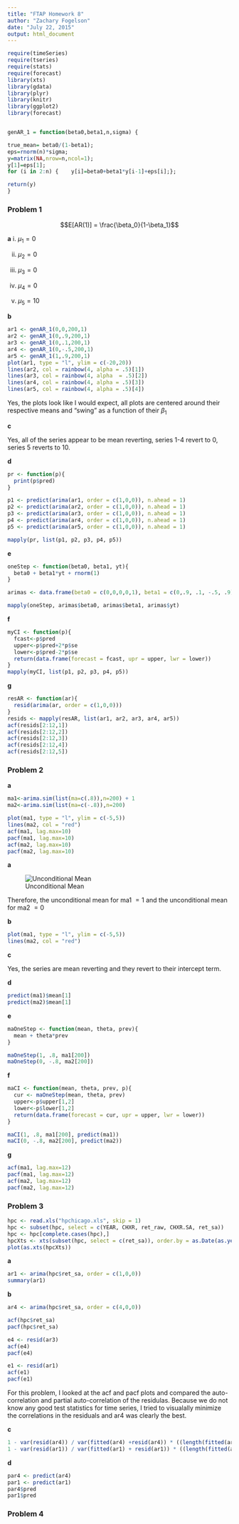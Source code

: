 ```yaml
---
title: "FTAP Homework 8"
author: "Zachary Fogelson"
date: "July 22, 2015"
output: html_document
---
```

```r
require(timeSeries)
require(tseries)
require(stats)
require(forecast)
library(xts)
library(gdata)
library(plyr)
library(knitr)
library(ggplot2)
library(forecast)


genAR_1 = function(beta0,beta1,n,sigma) {

true_mean= beta0/(1-beta1);
eps=rnorm(n)*sigma;
y=matrix(NA,nrow=n,ncol=1);
y[1]=eps[1];
for (i in 2:n) {	y[i]=beta0+beta1*y[i-1]+eps[i];};

return(y)
}

```

### Problem 1

$$E[AR(1)] = \frac{\beta_0}{1-\beta_1}$$


**a**
i. 
$\mu_1 = 0$

ii. 
$\mu_2 = 0$

iii. 
$\mu_3 = 0$

iv. 
$\mu_4 = 0$

v. 
$\mu_5 = 10$

**b**
```r
ar1 <- genAR_1(0,0,200,1)
ar2 <- genAR_1(0,.9,200,1)
ar3 <- genAR_1(0,.1,200,1)
ar4 <- genAR_1(0,-.5,200,1)
ar5 <- genAR_1(1,.9,200,1)
plot(ar1, type = "l", ylim = c(-20,20))
lines(ar2, col = rainbow(4, alpha = .5)[1])
lines(ar3, col = rainbow(4, alpha  = .5)[2])
lines(ar4, col = rainbow(4, alpha = .5)[3])
lines(ar5, col = rainbow(4, alpha = .5)[4])
```

Yes, the plots look like I would expect, all plots are centered around their respective means and "swing" as a function of their $\beta_1$

**c**

Yes, all of the series appear to be mean reverting, series 1-4 revert to 0, series 5 reverts to 10.

**d**

```r
pr <- function(p){
  print(p$pred)
}

p1 <- predict(arima(ar1, order = c(1,0,0)), n.ahead = 1)
p2 <- predict(arima(ar2, order = c(1,0,0)), n.ahead = 1)
p3 <- predict(arima(ar3, order = c(1,0,0)), n.ahead = 1)
p4 <- predict(arima(ar4, order = c(1,0,0)), n.ahead = 1)
p5 <- predict(arima(ar5, order = c(1,0,0)), n.ahead = 1)

mapply(pr, list(p1, p2, p3, p4, p5))
```

**e**

```r

oneStep <- function(beta0, beta1, yt){
  beta0 + beta1*yt + rnorm(1)
}

arimas <- data.frame(beta0 = c(0,0,0,0,1), beta1 = c(0,.9, .1, -.5, .9), yt = c(ar1[200], ar2[200], ar3[200], ar4[200], ar5[200]))

mapply(oneStep, arimas$beta0, arimas$beta1, arimas$yt)
```

**f**

```r
myCI <- function(p){
  fcast<-p$pred
  upper<-p$pred+2*p$se
  lower<-p$pred-2*p$se
  return(data.frame(forecast = fcast, upr = upper, lwr = lower))
}
mapply(myCI, list(p1, p2, p3, p4, p5))
```

**g**
```r
resAR <- function(ar){
  resid(arima(ar, order = c(1,0,0)))
}
resids <- mapply(resAR, list(ar1, ar2, ar3, ar4, ar5))
acf(resids[2:12,1])
acf(resids[2:12,2])
acf(resids[2:12,3])
acf(resids[2:12,4])
acf(resids[2:12,5])
```


### Problem 2

**a**
```r
ma1<-arima.sim(list(ma=c(.8)),n=200) + 1
ma2<-arima.sim(list(ma=c(-.8)),n=200)
```

```r
plot(ma1, type = "l", ylim = c(-5,5))
lines(ma2, col = "red")
acf(ma1, lag.max=10)
pacf(ma1, lag.max=10)
acf(ma2, lag.max=10)
pacf(ma2, lag.max=10)
```

**a**

![Unconditional Mean](./maMean.png)

Therefore, the unconditional mean for ma1 $= 1$ and the unconditional mean for ma2 $= 0$

**b**

```r
plot(ma1, type = "l", ylim = c(-5,5))
lines(ma2, col = "red")
```

**c**

Yes, the series are mean reverting and they revert to their intercept term.

**d**
```r
predict(ma1)$mean[1]
predict(ma2)$mean[1]
```

**e**
```r
maOneStep <- function(mean, theta, prev){
  mean + theta*prev
}

maOneStep(1, .8, ma1[200])
maOneStep(0, -.8, ma2[200])
```

**f**
```r
maCI <- function(mean, theta, prev, p){
  cur <- maOneStep(mean, theta, prev)
  upper<-p$upper[1,2]
  lower<-p$lower[1,2]
  return(data.frame(forecast = cur, upr = upper, lwr = lower))
}

maCI(1, .8, ma1[200], predict(ma1))
maCI(0, -.8, ma2[200], predict(ma2))
```

**g**
```r
acf(ma1, lag.max=12)
pacf(ma1, lag.max=12)
acf(ma2, lag.max=12)
pacf(ma2, lag.max=12)
```

### Problem 3
```r
hpc <- read.xls("hpchicago.xls", skip = 1)
hpc <- subset(hpc, select = c(YEAR, CHXR, ret_raw, CHXR.SA, ret_sa))
hpc <- hpc[complete.cases(hpc),]
hpcXts <- xts(subset(hpc, select = c(ret_sa)), order.by = as.Date(as.yearmon(hpc$YEAR)))
plot(as.xts(hpcXts))
```

**a**
```r
ar1 <- arima(hpc$ret_sa, order = c(1,0,0))
summary(ar1)
```

**b**
```r
ar4 <- arima(hpc$ret_sa, order = c(4,0,0))
```

```r
acf(hpc$ret_sa)
pacf(hpc$ret_sa)
```

```r
e4 <- resid(ar3)
acf(e4)
pacf(e4)
```

```r
e1 <- resid(ar1)
acf(e1)
pacf(e1)
```

For this problem, I looked at the acf and pacf plots and compared the auto-correlation and partial auto-correlation of the residulas. Because we do not know any good test statistics for time series, I tried to visualally minimize the correlations in the residuals and ar4 was clearly the best.


**c**

```r
1 - var(resid(ar4)) / var(fitted(ar4) +resid(ar4)) * ((length(fitted(ar4)) - 1) /  (length(fitted(ar4)) - 4 - 1))
1 - var(resid(ar1)) / var(fitted(ar1) + resid(ar1)) * ((length(fitted(ar4)) - 1) /  (length(fitted(ar4)) - 1 - 1))
```

**d**

```r
par4 <- predict(ar4)
par1 <- predict(ar1)
par4$pred
par1$pred
```

### Problem 4






